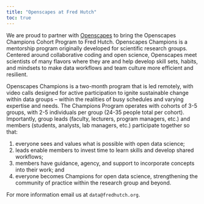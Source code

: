 ```yaml
---
title: "Openscapes at Fred Hutch"
toc: true
---
```

We are proud to partner with [Openscapes](https://www.openscapes.org/) to bring the Openscapes Champions Cohort Program to Fred Hutch. Openscapes 
Champions is a mentorship program originally developed for scientific research groups. Centered 
around collaborative coding and open science, Openscapes meet scientists of many flavors where 
they are and help develop skill sets, habits, and mindsets to make data 
workflows and team culture more efficient and resilient. 

Openscapes Champions is a two-month program that is led remotely, with video 
calls designed for active participation to ignite sustainable change within 
data groups – within the realities of busy schedules and varying expertise 
and needs. The Champions Program operates with cohorts of 3-5  groups, 
with 2-5 individuals per group (24-35 people total per cohort). Importantly, 
 group leads (faculty, lecturers, program managers, etc.) and members 
(students, analysts, lab managers, etc.) participate together so that:


1) everyone sees and values what is possible with open data science; 
2) leads enable members to invest time to learn skills and develop shared workflows; 
3) members have guidance, agency, and support to incorporate concepts into 
their work; and 
4) everyone becomes Champions for open data science, 
strengthening the community of practice within the research group and beyond.

For more information email us at `data@fredhutch.org`.
